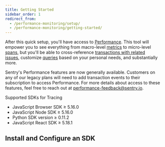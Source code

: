 ```yaml
---
title: Getting Started
sidebar_order: 1
redirect_from:
  - /performance-monitoring/setup/
  - /performance-monitoring/getting-started/
---
```


After this quick setup, you'll have access to [Performance](/product/performance/). This tool will empower you to see everything from macro-level [metrics](/product/performance/metrics/) to micro-level [spans](/product/performance/event-detail/), but you'll be able to cross-reference [transactions with related issues](/performance-monitoring/performance/transaction-summary/), customize [queries](/product/discover-queries/query-builder/) based on your personal needs, and substantially more.

<Alert>
<markdown>

Sentry's Performance features are now generally available. Customers on any of our legacy plans will need to add transaction events to their subscription to access Performance. For more details about access to these features, feel free to reach out at [performance-feedback@sentry.io](mailto:performance-feedback@sentry.io).

Supported SDKs for Tracing

- JavaScript Browser SDK ≥ 5.16.0
- JavaScript Node SDK ≥ 5.16.0
- Python SDK version ≥ 0.11.2
- JavaScript React SDK ≥ 5.18.1

</markdown>
</Alert>

## Install and Configure an SDK

<PlatformContent includePath="performance-monitoring/configuration" />
